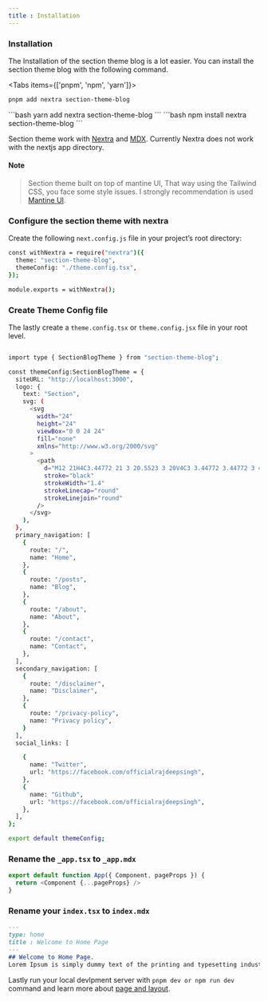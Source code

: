```yaml
---
title : Installation
---
```


<Steps>

### Installation
The Installation of the section theme blog is a lot easier. You can install the section theme blog with the following command.
 
<Tabs items={['pnpm', 'npm', 'yarn']}>
  <Tab>
  ```bash
pnpm add nextra section-theme-blog
  ```
  </Tab>
    <Tab>
  ```bash
yarn add nextra section-theme-blog
  ```
  </Tab>
    <Tab>
  ```bash
npm install nextra section-theme-blog
  ```
  </Tab>
</Tabs>

Section theme work with [Nextra](https://nextra.site/) and [MDX](https://mdxjs.com/). Currently Nextra does not work with the nextjs app directory.

#### Note

> Section theme built on top of mantine UI, That way using the Tailwind CSS, you face some style issues. I strongly recommendation is used [Mantine UI](https://mantine.dev/pages/getting-started/).

### Configure the section theme with nextra

Create the following `next.config.js` file in your project’s root directory:

```bash {2-3} copy filename="next.config.js"
const withNextra = require("nextra")({
  theme: "section-theme-blog",
  themeConfig: "./theme.config.tsx",
});

module.exports = withNextra(); 
```

### Create Theme Config file

The lastly create a `theme.config.tsx` or `theme.config.jsx` file in your root level.

```bash copy filename="theme.config.tsx"

import type { SectionBlogTheme } from "section-theme-blog";

const themeConfig:SectionBlogTheme = {
  siteURL: "http://localhost:3000",
  logo: {
    text: "Section",
    svg: (
      <svg
        width="24"
        height="24"
        viewBox="0 0 24 24"
        fill="none"
        xmlns="http://www.w3.org/2000/svg"
      >
        <path
          d="M12 21H4C3.44772 21 3 20.5523 3 20V4C3 3.44772 3.44772 3 4 3H20C20.5523 3 21 3.44772 21 4V12"
          stroke="black"
          strokeWidth="1.4"
          strokeLinecap="round"
          strokeLinejoin="round"
        />
      </svg>
    ),
  },
  primary_navigation: [
    {
      route: "/",
      name: "Home",
    },
    {
      route: "/posts",
      name: "Blog",
    },
    {
      route: "/about",
      name: "About",
    },
    {
      route: "/contact",
      name: "Contact",
    },
  ],
  secondary_navigation: [
    {
      route: "/disclaimer",
      name: "Disclaimer",
    },
    {
      route: "/privacy-policy",
      name: "Privacy policy",
    }
  ],
  social_links: [

    {
      name: "Twitter",
      url: "https://facebook.com/officialrajdeepsingh",
    },
    {
      name: "Github",
      url: "https://facebook.com/officialrajdeepsingh",
    },
  ],
};

export default themeConfig;
```

### Rename the `_app.tsx` to `_app.mdx`

```javascript
export default function App({ Component, pageProps }) {
  return <Component {...pageProps} />
}
```
### Rename your `index.tsx` to `index.mdx`

```markdown
---
type: home
title : Welcome to Home Page
---
## Welcome to Home Page.
Lorem Ipsum is simply dummy text of the printing and typesetting industry.
```

Lastly run your local devlpment server with `pnpm dev or npm run dev ` command and learn more about [page and layout](/docs/page-configuration).
</Steps>

